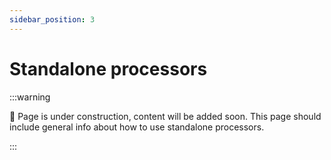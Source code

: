 ```yaml
---
sidebar_position: 3
---
```


# Standalone processors

:::warning

🚧 Page is under construction, content will be added soon.
This page should include general info about how to use standalone processors.

:::
